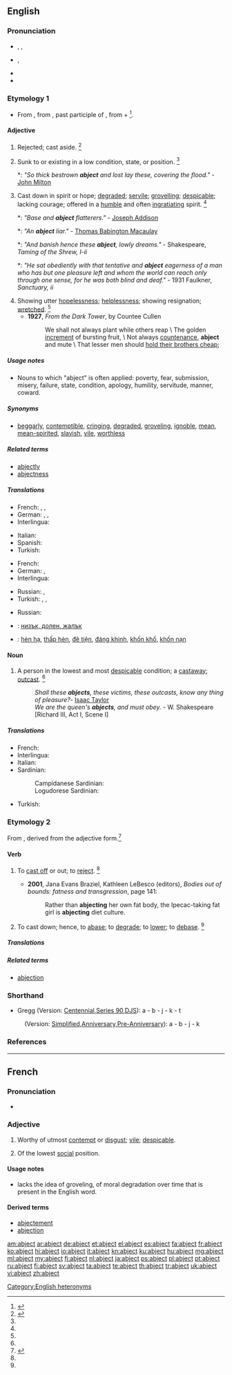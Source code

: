 ==English==

===Pronunciation===
* {{sense|attributive}} {{a|US}} {{IPA|/ˈæb.d͡ʒɛkt/}}, {{X-SAMPA|/"{bdZEkt/|/"{bdZIkt/}}, {{enPR|'ăbjĕkt}}
* {{a|US}} {{IPA|/æbˈd͡ʒɛkt/}}, {{enPR|ăbʹjĕkt}}
* {{rhymes|ɛkt}}
* {{audio|en-uk-abject.ogg|Audio (UK)}}

===Etymology 1===
* From {{etyl|enm}} {{term|abiect||outcast, wretched|lang=enm}}, from {{etyl|la}} {{term|abiectus|lang=la}}, past participle of {{term|abicio|abiciō|to throw away, cast off, to reject|lang=la}}, from {{term|ab||away|lang=la}} + {{term|iacio|iaciō|to throw|lang=la}}<ref>{{reference-book | last = Dobbie | first = Elliott K. | coauthors = Dunmore, C. William, et al. | editor = Barnhart, Robert K.| title = Chambers Dictionary of Etymology | origyear = 1998 | year = 2004 | publisher = Chambers Harrap Publishers Ltd | location = Edinburgh, Scotland | isbn =0550142304 | pages = 3}}</ref>.

====Adjective====
{{en-adj|er|more}}

# {{obsolete}} Rejected; cast aside. {{defdate|Attested from around (1350 to 1470) until the early 17<sup>th</sup> century.}}<ref name=SOED>{{reference-book | last =| first = | authorlink =  | coauthors =  | editor =Brown, Lesley  | others =  | title = The Shorter Oxford English Dictionary | origdate =  | origyear = 1933| origmonth =  | url =  | format =  | accessdate =  | accessyear =  | accessmonth =  | edition = 5th | date =  | year =2003| month =  | publisher =Oxford University Press  | location =Oxford, UK | language =  | id =  | doi = | isbn =978-0-19-860575-7 | lccn = | ol = | pages =5| chapter =  | chapterurl =  | quote =}}</ref>
# Sunk to or existing in a low condition, state, or position. {{defdate|First attested from around (1350 to 1470).}}<ref name=SOED/>
#*: ''"So thick bestrown '''abject''' and lost lay these, covering the flood."'' - [[w:John Milton|John Milton]]
# Cast down in spirit or hope; [[degraded]]; [[servile]]; [[grovelling]]; [[despicable]]; lacking courage; offered in a [[humble]] and often [[ingratiating]] spirit. {{defdate|First attested from around (1350 to 1470).}}<ref name=SOED/>
#*: ''"Base and '''abject''' flatterers."'' - [[w:Joseph Addison|Joseph Addison]]
#*: ''"An '''abject''' liar."'' - [[w:Thomas Babington Macaulay|Thomas Babington Macaulay]]
#*: ''"And banish hence these '''abject''', lowly dreams."'' - Shakespeare, ''Taming of the Shrew, I-ii''
#*: ''"He sat obediently with that tentative and '''abject''' eagerness of a man who has but one pleasure left and whom the world can reach only through one sense, for he was both blind and deaf."'' - 1931 Faulkner, ''Sanctuary, ii''
# Showing utter [[hopelessness]]; [[helplessness]]; showing resignation; [[wretched]]. {{defdate|First attested from around (1350 to 1470).}}<ref name=SOED/>
#*'''1927''', ''From the Dark Tower'', by Countee Cullen
#*: We shall not always plant while others reap \ The golden [[increment]] of bursting fruit, \ Not always [[countenance]], '''abject''' and mute \ That lesser men should [[hold cheap|hold their brothers cheap]];

=====Usage notes=====
* Nouns to which "abject" is often applied: poverty, fear, submission, misery, failure, state, condition, apology, humility, servitude, manner, coward.

=====Synonyms=====
* [[beggarly]], [[contemptible]], [[cringing]], [[degraded]], [[groveling]], [[ignoble]], [[mean]], [[mean-spirited]], [[slavish]], [[vile]], [[worthless]]

=====Related terms=====
* [[abjectly]]
* [[abjectness]]

=====Translations=====
{{trans-top|Sunk to a low condition; down in spirit or hope}}
* French: {{t+|fr|abject|m}},  {{t+|fr|abjecte|f}},  {{t+|fr|méprisable}}
* German: {{t+|de|elend}}, {{t+|de|kläglich}}, {{t+|de|jämmerlich}}
* Interlingua: {{t-|ia|abjecte}}
{{trans-mid}}
* Italian: {{t+|it|abbietto}}
* Spanish: {{t+|es|abatido}}
* Turkish: {{t+|tr|aşağılık}}
{{trans-bottom}}

{{trans-top|Cast down; rejected; low-lying}}
* French: {{t+|fr|misérable}}
* German: {{t+|de|bitter}} {{gloss|poverty}}, {{t+|de|verächtlich}}
* Interlingua: {{t-|ia|abjecte}}
{{trans-mid}}
* Russian: {{t+|ru|жалкий|sc=Cyrl|tr=žálkij|head=жа́лкий}}, {{t+|ru|униженный|sc=Cyrl|tr=unižennyj|alt=уни́женный}}
* Turkish: {{t+|tr|aşağılanmış}}, {{t+|tr|hakir}}, {{t+|tr|zelil}}
{{trans-bottom}}
{{trans-top|showing resignation}}
* Russian: {{t+|ru|смиренный|m|tr=smirénnyj|sc=Cyrl}}
{{trans-mid}}
{{trans-bottom}}

{{checktrans-top}}
* {{ttbc|bg}}: [[низък, долен, жалък]]
{{trans-mid}}
* {{ttbc|vi}}: [[hèn hạ]], [[thấp hèn]], [[đê tiện]], [[đáng khinh]], [[khốn khổ]], [[khốn nạn]]
{{trans-bottom}}

====Noun====
{{en-noun}}

#  A person in the lowest and most [[despicable]] condition; a [[castaway]]; [[outcast]]. {{defdate|First attested from the late 15<sup>th</sup> century.}}<ref name=SOED/>
#: ''Shall these '''abjects''', these victims, these outcasts, know any thing of pleasure?''- [[w:Isaac Taylor|Isaac Taylor]]
#: ''We are the queen's '''abjects''', and must obey.'' - W. Shakespeare [Richard III, Act I, Scene I]

=====Translations=====
{{trans-top|A person in the lowest and most despicable condition}}
* French: {{t+|fr|misérable}}
* Interlingua: {{t-|ia|abjecto}}
* Italian: {{t+|it|abbietto}}
* Sardinian:
*: Campidanese Sardinian: {{tø|sro|indinniu}}
*: Logudorese Sardinian: {{tø|src|indinniu}}
{{trans-mid}}
* Turkish: {{t+|tr|sefil}}
{{trans-bottom}}

===Etymology 2===
From {{etyl|enm}} {{term|abjecten|lang=enm}}, derived from the adjective form.<ref>{{reference-book | last =| first = | authorlink =  | coauthors =  | editor =Gove, Philip Babcock    | others =  | title = Webster's Third International Dictionary of the English Language Unabridged | origdate =  | origyear = 1909 | origmonth =  | url =  | format =  | accessdate =  | accessyear =  | accessmonth =  | edition =  | date =  | year =1976  | month =  | publisher =G. & C. Merriam Co.  | location = Springfield, MA | language =  | id =  | doi = | isbn =0-87779-101-5 | lccn = | ol = | pages =4| chapter =  | chapterurl =  | quote =}}</ref>

====Verb====
{{en-verb}}

# {{context|transitive|obsolete}} To [[cast off]] or out; to [[reject]]. {{defdate|Attested from around (1350 to 1470) until the late 17<sup>th</sup> century.}}<ref name=SOED/>
#* '''2001''', Jana Evans Braziel, Kathleen LeBesco (editors), ''Bodies out of bounds: fatness and transgression'', page 141:
#*: Rather than '''abjecting''' her own fat body, the Ipecac-taking fat girl is '''abjecting''' diet culture.
# {{context|transitive|obsolete}} To cast down; hence, to [[abase]]; to [[degrade]]; to [[lower]]; to [[debase]]. {{defdate|Attested from around (1350 to 1470) until the late 17<sup>th</sup> century.}}<ref name=SOED/>

=====Translations=====
{{trans-top|To cast off or down}}
{{trans-mid}}
{{trans-bottom}}

=====Related terms=====
* [[abjection]]

===Shorthand===
* Gregg (Version: [http://en.wikipedia.org/wiki/Gregg_Shorthand#Centennial_Gregg_Shorthand Centennial],[http://en.wikipedia.org/wiki/Gregg_Shorthand#Series_90_Gregg_Shorthand  Series 90],[http://en.wikipedia.org/wiki/Gregg_Shorthand#Diamond_Jubilee_Gregg_Shorthand  DJS]): a - b - j - k - t
: (Version: [http://en.wikipedia.org/wiki/Gregg_Shorthand#Simplified_Gregg_Shorthand Simplified],[http://en.wikipedia.org/wiki/Gregg_Shorthand#Anniversary_Gregg_Shorthand Anniversary],[http://en.wikipedia.org/wiki/Gregg_Shorthand#Pre-Anniversary_Gregg_Shorthand Pre-Anniversary]): a - b - j - k

===References===
<references/>

[[Category:English heteronyms]]

----

==French==

===Pronunciation===
* {{audio|Fr-abject.ogg|abject}}

===Adjective===
{{fr-adj}}

# {{literary|lang=fr}} Worthy of utmost [[contempt]] or [[disgust]]; [[vile]]; [[despicable]].
# {{literary|obsolete|lang=fr}} Of the lowest [[social]] position.

====Usage notes====
* {{term||Abject}} lacks the idea of groveling, of moral degradation over time that is present in the English word.

====Derived terms====
* [[abjectement]]
* [[abjection]]

[[am:abject]]
[[ar:abject]]
[[de:abject]]
[[et:abject]]
[[el:abject]]
[[es:abject]]
[[fa:abject]]
[[fr:abject]]
[[ko:abject]]
[[hi:abject]]
[[io:abject]]
[[it:abject]]
[[kn:abject]]
[[ku:abject]]
[[hu:abject]]
[[mg:abject]]
[[ml:abject]]
[[my:abject]]
[[fj:abject]]
[[nl:abject]]
[[ja:abject]]
[[ps:abject]]
[[pl:abject]]
[[pt:abject]]
[[ru:abject]]
[[fi:abject]]
[[sv:abject]]
[[ta:abject]]
[[te:abject]]
[[th:abject]]
[[tr:abject]]
[[uk:abject]]
[[vi:abject]]
[[zh:abject]]